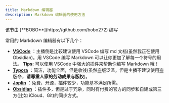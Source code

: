 ```yaml
---
title: Markdown 编辑器
description: Markdown 编辑器的使用方法
---
```



<p className="flex gap-2 text-sm text-gray-500"><ClosedCaption className="size-5" /> 该节由 [**BOBO**](https://github.com/bobo272) 编写</p>

常用的 Markdown 编辑器有以下几个：

- [**VSCode**](https://code.visualstudio.com/) ：主播倒是比较建议使用 VSCode 编写 md 文档(虽然我正在使用 Obsidian)。用 VSCode 编写 Markdown 可以让你更加了解每一个符号的用法。
  <Callout>**Tips:** 可以使用 VSCode 中强大的插件来帮助你编写 Markdown 哦！</Callout>
- [**Typora**](https://typora.io/) ：简洁，功能全面，但是收钱(虽然盗版泛滥，但是主播不建议使用盗版😳，**请尊重人家的劳动成果与版权**)。
- [**Joplin**](https://joplinapp.org/) ：免费，开源，插件较少，功能基本满足所需。
- [**Obsidian**](https://obsidian.md/) ：插件多，但是过于冗杂，同时有付费的官方的同步和自建或第三方(比如 iCloud、Git)的同步方式。
